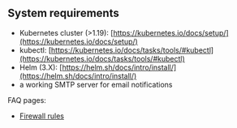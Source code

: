## System requirements

* Kubernetes cluster (>1.19): [https://kubernetes.io/docs/setup/](https://kubernetes.io/docs/setup/)
* kubectl: [https://kubernetes.io/docs/tasks/tools/#kubectl](https://kubernetes.io/docs/tasks/tools/#kubectl)
* Helm (3.X): [https://helm.sh/docs/intro/install/](https://helm.sh/docs/intro/install/)
* a working SMTP server for email notifications

FAQ pages:

* [Firewall rules](/faq/hosting/firewall-rules)
